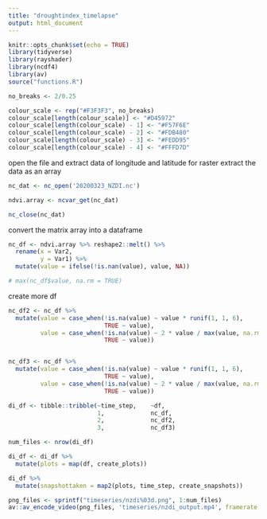 ```yaml
---
title: "droughtindex_timelapse"
output: html_document
---
```



```r
knitr::opts_chunk$set(echo = TRUE)
library(tidyverse)
library(rayshader)
library(ncdf4)
library(av)
source("functions.R")

no_breaks <- 2/0.25

colour_scale <- rep("#F3F3F3", no_breaks)
colour_scale[length(colour_scale)] <- "#D45972"
colour_scale[length(colour_scale) - 1] <- "#F57F6E"
colour_scale[length(colour_scale) - 2] <- "#FDB480"
colour_scale[length(colour_scale) - 3] <- "#FEDD95"
colour_scale[length(colour_scale) - 4] <- "#FFFD7D"

```

open the file and extract data of longitude and latitude for raster
extract the data as an array
```r
nc_dat <- nc_open('20200323_NZDI.nc')

ndvi.array <- ncvar_get(nc_dat) 

nc_close(nc_dat) 
```


convert the matrix array into a dataframe

```r
nc_df <- ndvi.array %>% reshape2::melt() %>% 
  rename(x = Var2,
         y = Var1) %>% 
  mutate(value = ifelse(!is.nan(value), value, NA))

# max(nc_df$value, na.rm = TRUE)
```

create more df
```r
nc_df2 <- nc_df %>% 
  mutate(value = case_when(!is.na(value) ~ value * runif(1, 1, 6),
                           TRUE ~ value),
         value = case_when(!is.na(value) ~ 2 * value / max(value, na.rm = TRUE),
                           TRUE ~ value))


nc_df3 <- nc_df %>% 
  mutate(value = case_when(!is.na(value) ~ value * runif(1, 1, 6),
                           TRUE ~ value),
         value = case_when(!is.na(value) ~ 2 * value / max(value, na.rm = TRUE),
                           TRUE ~ value))


```


```r
di_df <- tibble::tribble(~time_step,    ~df,
                         1,             nc_df,
                         2,             nc_df2,
                         3,             nc_df3)
```

```r
num_files <- nrow(di_df)
```


```r
di_df <- di_df %>% 
  mutate(plots = map(df, create_plots))
```


```r
di_df %>% 
  mutate(snapshottaken = map2(plots, time_step, create_snapshots))
```


```r
png_files <- sprintf("timeseries/nzdi%03d.png", 1:num_files)
av::av_encode_video(png_files, 'timeseries/nzdi_output.mp4', framerate = 1)
```




